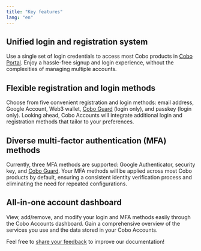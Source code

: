 ```yaml
---
title: "Key features"
lang: "en"
---
```

## Unified login and registration system
Use a single set of login credentials to access most Cobo products in [Cobo Portal](/en/portal/introduction). Enjoy a hassle-free signup and login experience, without the complexities of managing multiple accounts.

## Flexible registration and login methods
Choose from five convenient registration and login methods: email address, Google Account, Web3 wallet, [Cobo Guard](/en/guard/introduction) (login only), and passkey (login only). Looking ahead, Cobo Accounts will integrate additional login and registration methods that tailor to your preferences.

## Diverse multi-factor authentication (MFA) methods
Currently, three MFA methods are supported: Google Authenticator, security key, and [Cobo Guard](/en/guard/introduction). Your MFA methods will be applied across most Cobo products by default, ensuring a consistent identity verification process and eliminating the need for repeated configurations.

## All-in-one account dashboard
View, add/remove, and modify your login and MFA methods easily through the Cobo Accounts dashboard. Gain a comprehensive overview of the services you use and the data stored in your Cobo Accounts.

<Tip>Feel free to [share your feedback](https://forms.zohopublic.com/cobo/form/DocumentFeedbackForm/formperma/QvLOhxJv1_JMsJ-1dleZ8Itb_7rzN-LtgvsDdxosoVI?referrername=manuals) to improve our documentation!</Tip>